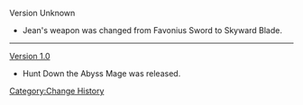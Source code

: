 Version Unknown{{verify}}
* Jean's weapon was changed from Favonius Sword to Skyward Blade.
----

[[Version 1.0]]
* Hunt Down the Abyss Mage was released.
<noinclude>[[Category:Change History]]</noinclude>